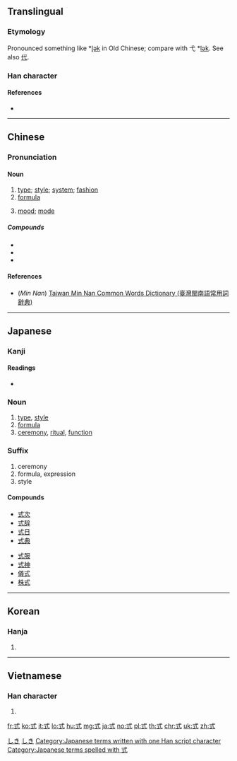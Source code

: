 ==Translingual==

===Etymology===
{{Han compound|弋|工|c1=p|c2=s|t2=work|ls=psc}}

Pronounced something like *[[w:International Phonetic Alphabet|l̥ək]] in Old Chinese; compare with 弋 *[[w:International Phonetic Alphabet|lək]]. See also [[代]].

===Han character===
{{Han char|rn=56|rad=弋|as=03|sn=6|four=43100|canj=IPM|ids=⿹弋工}}

====References====
* {{Han ref|kx=0355.060|dkj=09663|hdz=10558.070|uh=5F0F|ud=24335|bh=A6A1|bd=42657}}

----

==Chinese==
{{zh-forms}}

===Pronunciation===
{{zh-pron
|m=shì|ma=y
|c=sik1
|mn=sit/sik
|mn_note=sit - vernacular, sik - literary
|mc=y
|oc=y
|cat=n
}}

====Noun====
{{zh-noun}}

# [[type]]; [[style]]; [[system]]; [[fashion]]
# [[formula]]
# {{label|zh|grammar}} [[mood]]; [[mode]]
#: {{zh-x|叙述式|indicative mood}}

=====Compounds=====
* {{zh-l|式樣}}
* {{zh-l|式子}}
* {{zh-l|儀式}}

====References====
* (''Min Nan'') [http://twblg.dict.edu.tw/holodict_new/index.html Taiwan Min Nan Common Words Dictionary (臺灣閩南語常用詞辭典)]

{{zh-cat|Advanced}}

----

==Japanese==

===Kanji===
{{ja-kanji|grade=3|rs=弋03}}

====Readings====
* {{ja-readings|goon=[[しき]] (shiki)|kanon=[[しょく]] (shoku)|kun=[[のり]] (nori), [[のっとる]] (nottoru)|nanori=[[つね]] (tsune), [[のり]] (nori), [[もち]] (mochi)}}

===Noun===
{{ja-noun|しき}}

# [[type]], [[style]]
# [[formula]]
# [[ceremony]], [[ritual]], [[function]]

===Suffix===
{{ja-pos|suffix|しき}}

# ceremony
# formula, expression
# style

====Compounds====
{{top2}}
* [[式次]]
* [[式辞]]
* [[式日]]
* [[式典]]
{{mid2}}
* [[式服]]
* [[式神]]
* [[儀式]]
* [[株式]]
{{bottom}}

[[Category:ja:Computing|しき]]
[[Category:ja:Mathematics|しき]]
[[Category:Japanese terms written with one Han script character]]
[[Category:Japanese terms spelled with 式]]

----

==Korean==

===Hanja===
{{ko-hanja|hangeul=[[식]]|eumhun=|rv=sik|mr=sik|y=sik}}

# {{defn|lang=ko|sort=弋03}}

----

==Vietnamese==

===Han character===
{{vi-hantu|[[thức]], [[sức]]|rs=弋03}}

# {{defn|lang=vi|sort=弋03}}

[[fr:式]]
[[ko:式]]
[[it:式]]
[[lo:式]]
[[hu:式]]
[[mg:式]]
[[ja:式]]
[[no:式]]
[[pl:式]]
[[th:式]]
[[chr:式]]
[[uk:式]]
[[zh:式]]